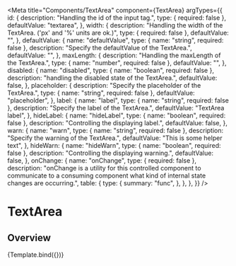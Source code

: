 
<Meta
  title="Components/TextArea"
  component={TextArea}
  argTypes={{
    id: {
      description: "Handling the id of the input tag.",
      type: { required: false },
      defaultValue: "textarea",
    },
    width: {
      description:
        "Handling the width of the TextArea. ('px' and '%' units are ok.)",
      type: { required: false },
      defaultValue: "",
    },
    defaultValue: {
      name: "defaultValue",
      type: { name: "string", required: false },
      description: "Specify the defaultValue of the TextArea.",
      defaultValue: "",
    },
    maxLength: {
      description: "Handling the maxLength of the TextArea.",
      type: { name: "number", required: false },
      defaultValue: "",
    },
    disabled: {
      name: "disabled",
      type: { name: "boolean", required: false },
      description: "handling the disabled state of the TextArea.",
      defaultValue: false,
    },
    placeholder: {
      description: "Specify the placeholder of the TextArea.",
      type: { name: "string", required: false },
      defaultValue: "placeholder",
    },
    label: {
      name: "label",
      type: { name: "string", required: false },
      description: "Specify the label of the TextArea.",
      defaultValue: "TextArea label",
    },
    hideLabel: {
      name: "hideLabel",
      type: { name: "boolean", required: false },
      description: "Controlling the displaying label.",
      defaultValue: false,
    },
    warn: {
      name: "warn",
      type: { name: "string", required: false },
      description: "Specify the warning of the TextArea.",
      defaultValue: "This is some helper text",
    },
    hideWarn: {
      name: "hideWarn",
      type: { name: "boolean", required: false },
      description: "Controlling the displaying warning.",
      defaultValue: false,
    },
    onChange: {
      name: "onChange",
      type: { required: false },
      description:
        "onChange is a utility for this controlled component to communicate to a consuming component what kind of internal state changes are occurring.",
      table: {
        type: {
          summary: "func",
        },
      },
    },
  }}
/>

# TextArea

## Overview


<Canvas>
  <Story name="Default">{Template.bind({})}</Story>
</Canvas>
